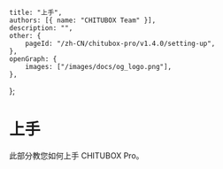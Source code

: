 	title: "上手",
	authors: [{ name: "CHITUBOX Team" }],
	description: "",
	other: {
		pageId: "/zh-CN/chitubox-pro/v1.4.0/setting-up",
	},
	openGraph: {
		images: ["/images/docs/og_logo.png"],
	},
};

# 上手

此部分教您如何上手 CHITUBOX Pro。
